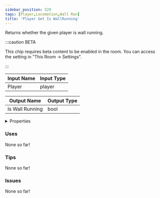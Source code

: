 ```yaml
---
sidebar_position: 529
tags: [Player,Locomotion,Wall Run]
title: 'Player Get Is WallRunning'
---
```


Returns whether the given player is wall running.

:::caution BETA

This chip requires beta content to be enabled in the room. You can access the setting in "This Room -> Settings".

:::


<EsbSvg />

| Input Name | Input Type |
|-----------|-----------|
| Player | player |

| Output Name | Output Type |
|-----------|-----------|
| Is Wall Running | bool |


<details>
  <summary>Properties</summary>
  <div>
    <div>
    <table>
      <thead>
        <tr>
          <th>Is beta required?</th>
          <th>✅</th>
        </tr>
        <tr>
          <th>Is this chip a trolling risk?</th>
          <th>❌</th>
        </tr>
        <tr>
          <th>Is this chip a role assignment risk?</th>
          <th>❌</th>
        </tr>
        <tr>
          <th>Chip UUID</th>
          <th>5078db49-c621-4491-af58-3d37973c613c</th>
        </tr>
      </thead>
    </table>
    </div>
  </div>
</details>

### Uses

None so far!

### Tips

None so far!

### Issues

None so far!